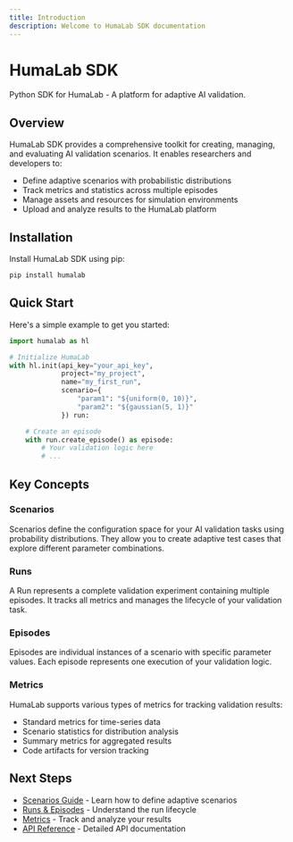 ```yaml
---
title: Introduction
description: Welcome to HumaLab SDK documentation
---
```


# HumaLab SDK

Python SDK for HumaLab - A platform for adaptive AI validation.

## Overview

HumaLab SDK provides a comprehensive toolkit for creating, managing, and evaluating AI validation scenarios. It enables researchers and developers to:

- Define adaptive scenarios with probabilistic distributions
- Track metrics and statistics across multiple episodes
- Manage assets and resources for simulation environments
- Upload and analyze results to the HumaLab platform

## Installation

Install HumaLab SDK using pip:

```bash
pip install humalab
```

## Quick Start

Here's a simple example to get you started:

```python
import humalab as hl

# Initialize HumaLab
with hl.init(api_key="your_api_key",
             project="my_project",
             name="my_first_run",
             scenario={
                 "param1": "${uniform(0, 10)}",
                 "param2": "${gaussian(5, 1)}"
             }) run:

    # Create an episode
    with run.create_episode() as episode:
        # Your validation logic here
        # ...
```

## Key Concepts

### Scenarios

Scenarios define the configuration space for your AI validation tasks using probability distributions. They allow you to create adaptive test cases that explore different parameter combinations.

### Runs

A Run represents a complete validation experiment containing multiple episodes. It tracks all metrics and manages the lifecycle of your validation task.

### Episodes

Episodes are individual instances of a scenario with specific parameter values. Each episode represents one execution of your validation logic.

### Metrics

HumaLab supports various types of metrics for tracking validation results:
- Standard metrics for time-series data
- Scenario statistics for distribution analysis
- Summary metrics for aggregated results
- Code artifacts for version tracking

## Next Steps

- [Scenarios Guide](/docs/scenarios) - Learn how to define adaptive scenarios
- [Runs & Episodes](/docs/runs) - Understand the run lifecycle
- [Metrics](/docs/metrics) - Track and analyze your results
- [API Reference](/docs/api) - Detailed API documentation
